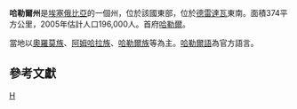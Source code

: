 {{Infobox settlement
<!-- See Template:Infobox settlement for additional fields and descriptions -->
| name                    = 
| native_name             = ሐረሪ ሑስኒ
| native_name_lang        = am<!-- ISO 639-2 code e.g. "fr" for French. -->
| settlement_type         = [[埃塞俄比亚行政区划|联邦州]]
| image_skyline           = 
| image_alt               = 
| image_caption           = 
| image_flag              = Harari Flag.svg
| flag_alt                = 
| image_seal             = Harari Region emblem.svg
| seal_alt                = 
| image_shield            = 
| shield_alt              = 
| nickname                = 
| motto                   = 
| mottoeng                =
| image_map               = Harari in Ethiopia (special marker).svg
| map_alt                 = 
| map_caption             = [[埃塞俄比亚|埃塞俄比亚]]的地图，显示哈勒尔州的位置
| pushpin_map             = 
| pushpin_label_position  = 
| pushpin_map_alt         = 
| pushpin_map_caption     = 
| coordinates             = 
| coor_pinpoint           = 
| coordinates_footnotes   = 
| subdivision_type        = 国家
| subdivision_name        = [[埃塞俄比亚联邦民主共和国|埃塞俄比亚联邦民主共和国]]
| subdivision_type1       = 
| subdivision_name1       =  
| established_title       = 
| established_date        = 
| founder                 = 
<!-- seat, smaller parts ------->
| parts_type              = <!-- defaults to: Boroughs -->
| parts_style             =  
| parts                   = <!-- parts text, or header for parts list -->
| p1                      =  
| p2                      =  
| seat_type               = 首府
| seat                    = [[哈勒尔|哈勒尔]]
| government_footnotes    = 
| leader_party            = [[哈雷里民族联盟|HNL]]
| leader_title            =  州长
| leader_name             = 奥丁·贝德里（ Ordin Bedri  ）
 | unit_pref               = Metric<!-- or US or UK -->
| area_footnotes          =  
| area_total_km2          = 334
| area_land_km2           = 
| area_water_km2          = 
| area_water_percent      = 
| area_note               = <ref>{{Cite web |url=http://www.csa.gov.et/index.php?option=com_rubberdoc&view=doc&id=421&format=raw&Itemid=606 |title=2011 National Statistics |accessdate=2020-01-09 |archive-date=2013-03-30 |archive-url=https://web.archive.org/web/20130330021225/http://www.csa.gov.et/index.php?option=com_rubberdoc&view=doc&id=421&format=raw&Itemid=606 |dead-url=yes }}</ref>
| elevation_footnotes     = 
| elevation_m             = 
| population_total        = 246,000
| population_footnotes = <ref name=CSApop>{{cite book |title=Population Projection of Ethiopia for All Regions At Wereda Level from 2014 – 2017 |publisher=Federal Democratic Republic of Ethiopia Central Statistical Agency |url=http://www.csa.gov.et/ehioinfo-internal |accessdate=4 June 2018 |archive-url=https://web.archive.org/web/20180606103106/http://www.csa.gov.et/ehioinfo-internal |archive-date=2018-06-06 |dead-url=yes }}</ref>
| population_as_of        = 2017年
| population_density_km2  = auto
| population_demonym      = 
| population_note         = 
| timezone1               = 
| utc_offset1             = 
| timezone1_DST           = 
| utc_offset1_DST         = 
| postal_code_type        = 
| postal_code             = 
| area_code_type          = 
| area_code               = 
| iso_code                = [[ISO_3166-2:ET|ET-HA]]
| blank_name_sec1         = [[Human_Development_Index|HDI]] (2017年)
| blank_info_sec1         = 0.562<ref name="GlobalDataLab">{{Cite web|url=https://hdi.globaldatalab.org/areadata/shdi/|title=Sub-national HDI - Area Database - Global Data Lab|website=hdi.globaldatalab.org|language=en|access-date=2018-09-13|archive-date=2018-09-23|archive-url=https://web.archive.org/web/20180923120638/https://hdi.globaldatalab.org/areadata/shdi/|dead-url=no}}</ref><br/>{{color|#fc0|medium}} · [[List_of_Ethiopian_regions_by_Human_Development_Index|2nd]]
| website                 = <!-- {{URL|example.com}} -->
| footnotes               = 
}}
'''哈勒爾州'''是[[埃塞俄比亞|埃塞俄比亞]]的一個州，位於該國東部，位於[[德雷達瓦|德雷達瓦]]東南。面積374平方公里，2005年估計人口196,000人。首府[[哈勒爾|哈勒爾]]。

當地以[[奧羅莫族|奧羅莫族]]、[[阿姆哈拉族|阿姆哈拉族]]、[[哈勒爾族|哈勒爾族]]等為主。[[哈勒爾語|哈勒爾語]]為官方語言。

==參考文獻==
{{reflist}}

{{Ethiopia divisions}}

[[Category:埃塞俄比亚州份|H]]